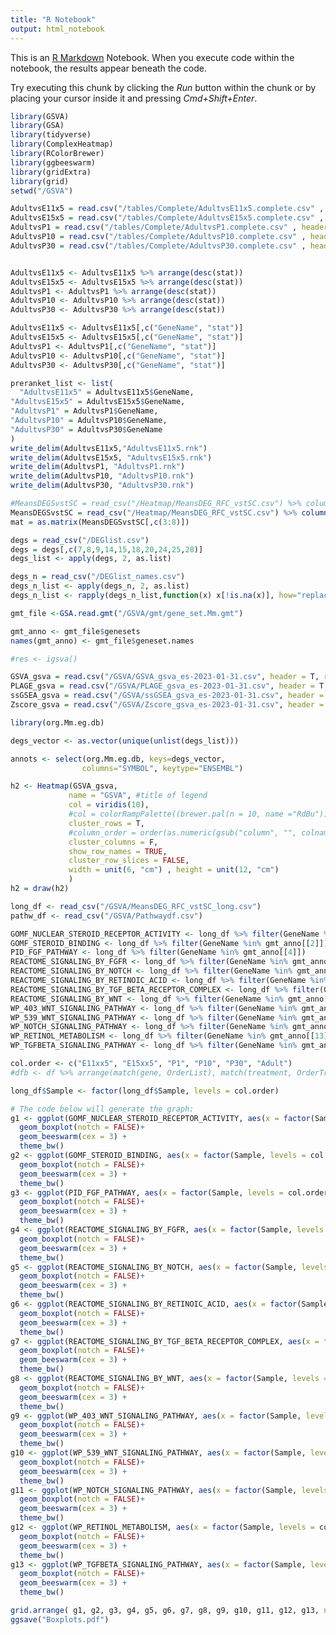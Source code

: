 ```yaml
---
title: "R Notebook"
output: html_notebook
---
```


This is an [R Markdown](http://rmarkdown.rstudio.com) Notebook. When you execute code within the notebook, the results appear beneath the code. 

Try executing this chunk by clicking the *Run* button within the chunk or by placing your cursor inside it and pressing *Cmd+Shift+Enter*. 

```r
library(GSVA)
library(GSA)
library(tidyverse)
library(ComplexHeatmap)
library(RColorBrewer)
library(ggbeeswarm)
library(gridExtra)
library(grid)
setwd("/GSVA")
```
```r
AdultvsE11x5 = read.csv("/tables/Complete/AdultvsE11x5.complete.csv" , header = T)
AdultvsE15x5 = read.csv("/tables/Complete/AdultvsE15x5.complete.csv" , header = T)
AdultvsP1 = read.csv("/tables/Complete/AdultvsP1.complete.csv" , header = T)
AdultvsP10 = read.csv("/tables/Complete/AdultvsP10.complete.csv" , header = T)
AdultvsP30 = read.csv("/tables/Complete/AdultvsP30.complete.csv" , header = T)


AdultvsE11x5 <- AdultvsE11x5 %>% arrange(desc(stat))
AdultvsE15x5 <- AdultvsE15x5 %>% arrange(desc(stat))
AdultvsP1 <- AdultvsP1 %>% arrange(desc(stat))
AdultvsP10 <- AdultvsP10 %>% arrange(desc(stat))
AdultvsP30 <- AdultvsP30 %>% arrange(desc(stat))

AdultvsE11x5 <- AdultvsE11x5[,c("GeneName", "stat")]
AdultvsE15x5 <- AdultvsE15x5[,c("GeneName", "stat")]
AdultvsP1 <- AdultvsP1[,c("GeneName", "stat")]
AdultvsP10 <- AdultvsP10[,c("GeneName", "stat")]
AdultvsP30 <- AdultvsP30[,c("GeneName", "stat")]

preranket_list <- list(
  "AdultvsE11x5" = AdultvsE11x5$GeneName,
"AdultvsE15x5" = AdultvsE15x5$GeneName,
"AdultvsP1" = AdultvsP1$GeneName,
"AdultvsP10" = AdultvsP10$GeneName,
"AdultvsP30" = AdultvsP30$GeneName
)
write_delim(AdultvsE11x5,"AdultvsE11x5.rnk")
write_delim(AdultvsE15x5, "AdultvsE15x5.rnk")
write_delim(AdultvsP1, "AdultvsP1.rnk")
write_delim(AdultvsP10, "AdultvsP10.rnk")
write_delim(AdultvsP30, "AdultvsP30.rnk")

```

```r
#MeansDEGSvstSC = read_csv("/Heatmap/MeansDEG_RFC_vstSC.csv") %>% column_to_rownames(var = "GeneID")
MeansDEGSvstSC = read_csv("/Heatmap/MeansDEG_RFC_vstSC.csv") %>% column_to_rownames(var = "GeneName")
mat = as.matrix(MeansDEGSvstSC[,c(3:8)])
```
```r
degs = read_csv("/DEGlist.csv")
degs = degs[,c(7,8,9,14,15,18,20,24,25,28)]
degs_list <- apply(degs, 2, as.list)

degs_n = read_csv("/DEGlist_names.csv")
degs_n_list <- apply(degs_n, 2, as.list)
degs_n_list <- rapply(degs_n_list,function(x) x[!is.na(x)], how="replace")
```

```r

gmt_file <-GSA.read.gmt("/GSVA/gmt/gene_set.Mm.gmt")

gmt_anno <- gmt_file$genesets
names(gmt_anno) <- gmt_file$geneset.names
```
```r
#res <- igsva()

GSVA_gsva = read.csv("/GSVA/GSVA_gsva_es-2023-01-31.csv", header = T, row.names = 1)
PLAGE_gsva = read.csv("/GSVA/PLAGE_gsva_es-2023-01-31.csv", header = T, row.names = 1)
ssGSEA_gsva = read.csv("/GSVA/ssGSEA_gsva_es-2023-01-31.csv", header = T, row.names = 1)
Zscore_gsva = read.csv("/GSVA/Zscore_gsva_es-2023-01-31.csv", header = T, row.names = 1)

```

```r
library(org.Mm.eg.db)
```
```r
degs_vector <- as.vector(unique(unlist(degs_list)))

annots <- select(org.Mm.eg.db, keys=degs_vector,
                columns="SYMBOL", keytype="ENSEMBL")
```


```r
h2 <- Heatmap(GSVA_gsva,
             name = "GSVA", #title of legend
             col = viridis(10),
             #col = colorRampPalette((brewer.pal(n = 10, name ="RdBu")))(10),
             cluster_rows = T,
             #column_order = order(as.numeric(gsub("column", "", colnames(mat)))),
             cluster_columns = F,
             show_row_names = TRUE,
             cluster_row_slices = FALSE,
             width = unit(6, "cm") , height = unit(12, "cm")
             )
h2 = draw(h2)

```
```r
long_df <- read_csv("/GSVA/MeansDEG_RFC_vstSC_long.csv")
pathw_df <- read_csv("/GSVA/Pathwaydf.csv")
```

```r
GOMF_NUCLEAR_STEROID_RECEPTOR_ACTIVITY <- long_df %>% filter(GeneName %in% gmt_anno[[1]])
GOMF_STEROID_BINDING <- long_df %>% filter(GeneName %in% gmt_anno[[2]])
PID_FGF_PATHWAY <- long_df %>% filter(GeneName %in% gmt_anno[[4]])
REACTOME_SIGNALING_BY_FGFR <- long_df %>% filter(GeneName %in% gmt_anno[[5]])
REACTOME_SIGNALING_BY_NOTCH <- long_df %>% filter(GeneName %in% gmt_anno[[6]])
REACTOME_SIGNALING_BY_RETINOIC_ACID <- long_df %>% filter(GeneName %in% gmt_anno[[7]])
REACTOME_SIGNALING_BY_TGF_BETA_RECEPTOR_COMPLEX <- long_df %>% filter(GeneName %in% gmt_anno[[8]])
REACTOME_SIGNALING_BY_WNT <- long_df %>% filter(GeneName %in% gmt_anno[[9]])
WP_403_WNT_SIGNALING_PATHWAY <- long_df %>% filter(GeneName %in% gmt_anno[[10]])
WP_539_WNT_SIGNALING_PATHWAY <- long_df %>% filter(GeneName %in% gmt_anno[[11]])
WP_NOTCH_SIGNALING_PATHWAY <- long_df %>% filter(GeneName %in% gmt_anno[[12]])
WP_RETINOL_METABOLISM <- long_df %>% filter(GeneName %in% gmt_anno[[13]])
WP_TGFBETA_SIGNALING_PATHWAY <- long_df %>% filter(GeneName %in% gmt_anno[[14]])
```
```r
col.order <- c("E11xx5", "E15xx5", "P1", "P10", "P30", "Adult")
#dfb <- df %>% arrange(match(gene, OrderList), match(treatment, OrderTreatment))

long_df$Sample <- factor(long_df$Sample, levels = col.order)
```

```r
# The code below will generate the graph:
g1 <- ggplot(GOMF_NUCLEAR_STEROID_RECEPTOR_ACTIVITY, aes(x = factor(Sample, levels = col.order), y = Expression, colour = Sample)) +
  geom_boxplot(notch = FALSE)+ 
  geom_beeswarm(cex = 3) + 
  theme_bw()
g2 <- ggplot(GOMF_STEROID_BINDING, aes(x = factor(Sample, levels = col.order), y = Expression, colour = Sample)) +
  geom_boxplot(notch = FALSE)+ 
  geom_beeswarm(cex = 3) + 
  theme_bw()
g3 <- ggplot(PID_FGF_PATHWAY, aes(x = factor(Sample, levels = col.order), y = Expression, colour = Sample)) +
  geom_boxplot(notch = FALSE)+ 
  geom_beeswarm(cex = 3) + 
  theme_bw()
g4 <- ggplot(REACTOME_SIGNALING_BY_FGFR, aes(x = factor(Sample, levels = col.order), y = Expression, colour = Sample)) +
  geom_boxplot(notch = FALSE)+ 
  geom_beeswarm(cex = 3) + 
  theme_bw()
g5 <- ggplot(REACTOME_SIGNALING_BY_NOTCH, aes(x = factor(Sample, levels = col.order), y = Expression, colour = Sample)) +
  geom_boxplot(notch = FALSE)+ 
  geom_beeswarm(cex = 3) + 
  theme_bw()
g6 <- ggplot(REACTOME_SIGNALING_BY_RETINOIC_ACID, aes(x = factor(Sample, levels = col.order), y = Expression, colour = Sample)) +
  geom_boxplot(notch = FALSE)+ 
  geom_beeswarm(cex = 3) + 
  theme_bw()
g7 <- ggplot(REACTOME_SIGNALING_BY_TGF_BETA_RECEPTOR_COMPLEX, aes(x = factor(Sample, levels = col.order), y = Expression, colour = Sample)) +
  geom_boxplot(notch = FALSE)+ 
  geom_beeswarm(cex = 3) + 
  theme_bw()
g8 <- ggplot(REACTOME_SIGNALING_BY_WNT, aes(x = factor(Sample, levels = col.order), y = Expression, colour = Sample)) +
  geom_boxplot(notch = FALSE)+ 
  geom_beeswarm(cex = 3) + 
  theme_bw()
g9 <- ggplot(WP_403_WNT_SIGNALING_PATHWAY, aes(x = factor(Sample, levels = col.order), y = Expression, colour = Sample)) +
  geom_boxplot(notch = FALSE)+ 
  geom_beeswarm(cex = 3) + 
  theme_bw()
g10 <- ggplot(WP_539_WNT_SIGNALING_PATHWAY, aes(x = factor(Sample, levels = col.order), y = Expression, colour = Sample)) +
  geom_boxplot(notch = FALSE)+ 
  geom_beeswarm(cex = 3) + 
  theme_bw()
g11 <- ggplot(WP_NOTCH_SIGNALING_PATHWAY, aes(x = factor(Sample, levels = col.order), y = Expression, colour = Sample)) +
  geom_boxplot(notch = FALSE)+ 
  geom_beeswarm(cex = 3) + 
  theme_bw()
g12 <- ggplot(WP_RETINOL_METABOLISM, aes(x = factor(Sample, levels = col.order), y = Expression, colour = Sample)) +
  geom_boxplot(notch = FALSE)+ 
  geom_beeswarm(cex = 3) + 
  theme_bw()
g13 <- ggplot(WP_TGFBETA_SIGNALING_PATHWAY, aes(x = factor(Sample, levels = col.order), y = Expression, colour = Sample)) +
  geom_boxplot(notch = FALSE)+ 
  geom_beeswarm(cex = 3) + 
  theme_bw()
```
```r
grid.arrange( g1, g2, g3, g4, g5, g6, g7, g8, g9, g10, g11, g12, g13, ncol = 4)
ggsave("Boxplots.pdf")
```
